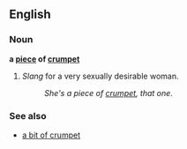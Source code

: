 ==English==

===Noun===
'''a [[piece]] of [[crumpet]]'''

# ''Slang'' for a very sexually desirable woman.
#:''She's a piece of [[crumpet]], that one''.

===See also===
*[[a bit of crumpet]]